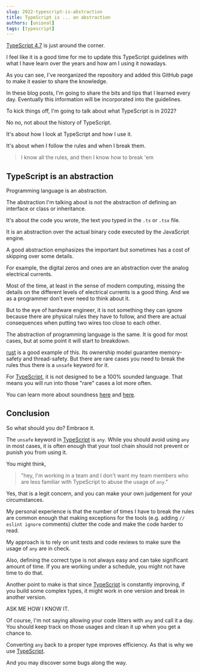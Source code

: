 ```yaml
---
slug: 2022-typescript-is-abstraction
title: TypeScript is ... an abstraction
authors: [unional]
tags: [typescript]
---
```


[TypeScript 4.7] is just around the corner.

I feel like it is a good time for me to update this TypeScript guidelines
with what I have learn over the years and how am I using it nowadays.

As you can see,
I've reorganized the repository and added this GitHub page
to make it easier to share the knowledge.

In these blog posts,
I'm going to share the bits and tips that I learned every day.
Eventually this information will be incorporated into the guidelines.

To kick things off, I'm going to talk about what TypeScript is in 2022?

No no, not about the history of TypeScript.

It's about how I look at TypeScript and how I use it.

It's about when I follow the rules and when I break them.

> I know all the rules, and then I know how to break 'em

## TypeScript is an abstraction

Programming language is an abstraction.

The abstraction I'm talking about is not the abstraction of defining an interface or class or inheritance.

It's about the code you wrote, the text you typed in the `.ts` or `.tsx` file.

It is an abstraction over the actual binary code executed by the JavaScript engine.

A good abstraction emphasizes the important but sometimes has a cost of skipping over some details.

For example, the digital zeros and ones are an abstraction over the analog electrical currents.

Most of the time, at least in the sense of modern computing,
missing the details on the different levels of electrical currents is a good thing.
And we as a programmer don't ever need to think about it.

But to the eye of hardware engineer,
it is not something they can ignore because there are physical rules they have to follow,
and there are actual consequences when putting two wires too close to each other.

The abstraction of programming language is the same.
It is good for most cases, but at some point it will start to breakdown.

[rust] is a good example of this.
Its ownership model guarantee memory-safety and thread-safety.
But there are rare cases you need to break the rules thus there is a `unsafe` keyword for it.

For [TypeScript], it is not designed to be a 100% sounded language.
That means you will run into those "rare" cases a lot more often.

You can learn more about soundness [here][note-on-soundness] and [here][example-soundness].

## Conclusion

So what should you do? Embrace it.

The `unsafe` keyword in [TypeScript] is `any`.
While you should avoid using `any` in most cases,
it is often enough that your tool chain should not prevent or punish you from using it.

You might think,

> "hey, I'm working in a team and I don't want my team members who are less familiar with TypeScript to abuse the usage of `any`."

Yes, that is a legit concern,
and you can make your own judgement for your circumstances.

My personal experience is that the number of times I have to break the rules are common enough that making exceptions for the tools (e.g. adding `// eslint ignore` comments) clutter the code and make the code harder to read.

My approach is to rely on unit tests and code reviews to make sure the usage of `any` are in check.

Also, defining the correct type is not always easy and can take significant amount of time.
If you are working under a schedule, you might not have time to do that.

Another point to make is that since [TypeScript] is constantly improving,
if you build some complex types, it might work in one version and break in another version.

ASK ME HOW I KNOW IT.

Of course, I'm not saying allowing your code litters with `any` and call it a day.
You should keep track on those usages and clean it up when you get a chance to.

Converting `any` back to a proper type improves efficiency.
As that is why we use [TypeScript].

And you may discover some bugs along the way.

[rust]: https://www.rust-lang.org/
[TypeScript]: https://www.typescriptlang.org/
[TypeScript 4.7]: https://devblogs.microsoft.com/typescript/announcing-typescript-4-7-rc/
[note-on-soundness]: https://www.typescriptlang.org/docs/handbook/type-compatibility.html#a-note-on-soundness
[example-soundness]: https://www.typescriptlang.org/play?strictFunctionTypes=false#example/soundness
